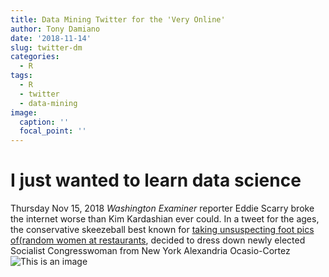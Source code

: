 ```yaml
---
title: Data Mining Twitter for the 'Very Online'
author: Tony Damiano
date: '2018-11-14'
slug: twitter-dm
categories:
  - R
tags:
  - R
  - twitter
  - data-mining
image:
  caption: ''
  focal_point: ''
---
```

# I just wanted to learn data science
Thursday Nov 15, 2018 *Washington Examiner* reporter Eddie Scarry broke the internet worse than Kim Kardashian ever could. In a tweet for the ages, the conservative skeezeball best known for [taking unsuspecting foot pics of(random women at restaurants](https://splinternews.com/troll-posts-creepshot-somehow-proving-alexandria-ocasio-1830476245), decided to dress down newly elected Socialist Congresswoman from New York Alexandria Ocasio-Cortez
![This is an image](tweet.jpg)